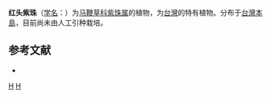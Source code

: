 {{Speciesbox 
| taxon = Callicarpa kotoensis
| authority = [[早田文藏|Hayata]]
}}

'''红头紫珠'''（[[学名|学名]]：{{lang|la|''Callicarpa kotoensis''}}）为[[马鞭草科|马鞭草科]][[紫珠属|紫珠属]]的植物，为[[台灣|台灣]]的特有植物。分布于[[台灣島|台灣本島]]，目前尚未由人工引种栽培。

== 参考文献 ==
<div class="references-small">
* {{cite web| url =http://www.bioinfo.cn/db05/KmzwSpecies.php?action=view&id=23997| title =红头紫珠| work =《中国高等植物数据库全库》| publisher =中国科学院微生物研究所| author =昆明植物研究所| accessdate =2009-02-25| deadurl =yes| archiveurl =https://web.archive.org/web/20160305024551/http://www.bioinfo.cn/db05/KmzwSpecies.php?action=view&id=23997| archivedate =2016-03-05}}
</div>
{{Taxonbar|from=Q15232415}}

[[Category:紫珠属|H]]
[[Category:臺灣特有植物|H]]


{{植物小作品}}